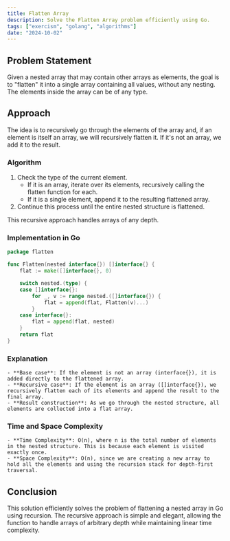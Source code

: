 ```yaml
---
title: Flatten Array
description: Solve the Flatten Array problem efficiently using Go.
tags: ["exercism", "golang", "algorithms"]
date: "2024-10-02"
---
```


## Problem Statement

Given a nested array that may contain other arrays as elements, the goal is to "flatten" it into a single array containing all values, without any nesting. The elements inside the array can be of any type.

## Approach

The idea is to recursively go through the elements of the array and, if an element is itself an array, we will recursively flatten it. If it's not an array, we add it to the result.

### Algorithm

1. Check the type of the current element.
   - If it is an array, iterate over its elements, recursively calling the flatten function for each.
   - If it is a single element, append it to the resulting flattened array.
2. Continue this process until the entire nested structure is flattened.
   
This recursive approach handles arrays of any depth.

### Implementation in Go

```go
package flatten

func Flatten(nested interface{}) []interface{} {
	flat := make([]interface{}, 0)

	switch nested.(type) {
	case []interface{}:
		for _, v := range nested.([]interface{}) {
			flat = append(flat, Flatten(v)...)
		}
	case interface{}:
		flat = append(flat, nested)
	}
	return flat
}
```

### Explanation
	- **Base case**: If the element is not an array (interface{}), it is added directly to the flattened array.
	- **Recursive case**: If the element is an array ([]interface{}), we recursively flatten each of its elements and append the result to the final array.
	- **Result construction**: As we go through the nested structure, all elements are collected into a flat array.

### Time and Space Complexity
	- **Time Complexity**: O(n), where n is the total number of elements in the nested structure. This is because each element is visited exactly once.
	- **Space Complexity**: O(n), since we are creating a new array to hold all the elements and using the recursion stack for depth-first traversal.

## Conclusion
This solution efficiently solves the problem of flattening a nested array in Go using recursion. The recursive approach is simple and elegant, allowing the function to handle arrays of arbitrary depth while maintaining linear time complexity.